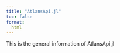 ```yaml
---
title: "AtlansApi.jl"
toc: false
format:
  html
---
```



This is the general information of AtlansApi.jl